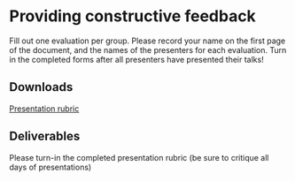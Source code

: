 # Providing constructive feedback

Fill out one evaluation per group. Please record your name on the first page of the document, and the names of the presenters for each evaluation. Turn in the completed forms after all presenters have presented their talks!

## Downloads

[Presentation rubric](https://docs.google.com/document/d/1sm6Qy5CTQ-R0OLGnq6dioJcMLiwNKrfC/export?format=docx)

## Deliverables

Please turn-in the completed presentation rubric (be sure to critique all days of presentations)
